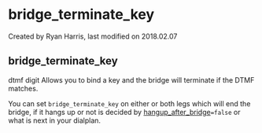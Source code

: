
# bridge_terminate_key 

 Created by  Ryan Harris, last modified on 2018.02.07

## bridge_terminate_key

dtmf digit Allows you to bind a key and the bridge will terminate if the DTMF matches.

You can set `bridge_terminate_key` on either or both legs which will end the bridge, if it hangs up or not is decided by [hangup\_after\_bridge](../FreeSWITCH-Explained/Dialplan/Variables-Master-List_16352570.mdx#transfer_after_bridge)`=false` or what is next in your dialplan.


